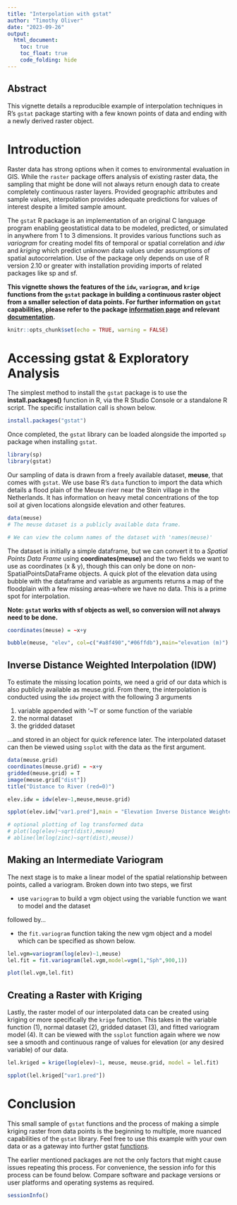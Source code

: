 ```yaml
---
title: "Interpolation with gstat"
author: "Timothy Oliver"
date: "2023-09-26"
output: 
  html_document:
    toc: true
    toc_float: true
    code_folding: hide
---
```


## Abstract
This vignette details a reproducible example of interpolation techniques in R's `gstat` package starting with a few known points of data and ending with a newly derived raster object. 

# Introduction 

Raster data has strong options when it comes to environmental evaluation in GIS. While the `raster` package offers analysis of existing raster data, the sampling that might be done will not always return enough data to create completely continuous raster layers. Provided geographic attributes and sample values, interpolation provides adequate predictions for values of interest despite a limited sample amount.

The `gstat` R package is an implementation of an original C language program enabling geostatistical data to be modeled, predicted, or simulated in anywhere from 1 to 3 dimensions. It provides various functions such as *variogram* for creating model fits of temporal or spatial correlation and *idw* and *kriging* which predict unknown data values under assumptions of spatial autocorrelation. Use of the package only depends on use of R version 2.10 or greater with installation providing imports of related packages like sp and sf. 

**This vignette shows the features of the `idw`, `variogram`, and `krige` functions from the `gstat` package in building a continuous raster object from a smaller selection of data points. For further information on `gstat` capabilities, please refer to the package [information page](https://cran.r-project.org/web/packages/gstat/index.html) and relevant [documentation](https://cran.r-project.org/web/packages/gstat/gstat.pdf).**


```r
knitr::opts_chunk$set(echo = TRUE, warning = FALSE)
```


# Accessing gstat & Exploratory Analysis

The simplest method to install the `gstat` package is to use the **install.packages()** function in R, via the R Studio Console or a standalone R script. The specific installation call is shown below.

```r
install.packages("gstat")
```

Once completed, the `gstat` library can be loaded alongside the imported `sp` package when installing `gstat`.
```r
library(sp)
library(gstat)
```

Our sampling of data is drawn from a freely available dataset, **meuse**, that comes with `gstat`. We use base R's `data` function to import the data which details a flood plain of the Meuse river near the Stein village in the Netherlands. It has information on heavy metal concentrations of the top soil at given locations alongside elevation and other features. 
```r

data(meuse)
# The meuse dataset is a publicly available data frame.

# We can view the column names of the dataset with 'names(meuse)'
```

The dataset is initially a simple dataframe, but we can convert it to a *Spatial Points Data Frame* using **coordinates(meuse)** and the two fields we want to use as coordinates (x & y), though this can only be done on non-SpatialPointsDataFrame objects. A quick plot of the elevation data using bubble with the dataframe and variable as arguments returns a map of the floodplain with a few missing areas--where we have no data. This is a prime spot for interpolation.

**Note: `gstat` works with sf objects as well, so conversion will not always need to be done.**
```r

coordinates(meuse) = ~x+y

bubble(meuse, "elev", col=c("#a8f490","#06ffdb"),main="elevation (m)")
```

## Inverse Distance Weighted Interpolation (IDW)

To estimate the missing location points, we need a grid of our data which is also publicly available as meuse.grid. From there, the interpolation is conducted using the `idw` project with the following 3 arguments

1. variable appended with '~1' or some function of the variable
2. the normal dataset
3. the gridded dataset

...and stored in an object for quick reference later.
The interpolated dataset can then be viewed using `ssplot` with the data as the first argument.
```r
data(meuse.grid)
coordinates(meuse.grid) = ~x+y
gridded(meuse.grid) = T
image(meuse.grid["dist"])
title("Distance to River (red=0)")

elev.idw = idw(elev~1,meuse,meuse.grid)

spplot(elev.idw["var1.pred"],main = "Elevation Inverse Distance Weighted Interpolations")

# optional plotting of log transformed data
# plot(log(elev)~sqrt(dist),meuse)
# abline(lm(log(zinc)~sqrt(dist),meuse))

```

## Making an Intermediate Variogram

The next stage is to make a linear model of the spatial relationship between points, called a variogram. Broken down into two steps, we first

- use `variogram` to build a vgm object using the variable function we want to model and the dataset

followed by...

- the `fit.variogram` function taking the new vgm object and a model which can be specified as shown below.
``` r
lel.vgm=variogram(log(elev)~1,meuse)
lel.fit = fit.variogram(lel.vgm,model=vgm(1,"Sph",900,1))

plot(lel.vgm,lel.fit)
```

## Creating a Raster with Kriging

Lastly, the raster model of our interpolated data can be created using kriging or more specifically the `krige` function. This takes in the variable function (1), normal dataset (2), gridded dataset (3), and fitted variogram model (4). It can be viewed with the `ssplot` function again where we now see a smooth and continuous range of values for elevation (or any desired variable) of our data. 
```r
lel.kriged = krige(log(elev)~1, meuse, meuse.grid, model = lel.fit)

spplot(lel.kriged["var1.pred"])
```

# Conclusion

This small sample of `gstat` functions and the process of making a simple kriging raster from data points is the beginning to multiple, more nuanced capabilities of the `gstat` library. Feel free to use this example with your own data or as a gateway into further gstat [functions](https://cran.r-project.org/web/packages/gstat/gstat.pdf).

The earlier mentioned packages are not the only factors that might cause issues repeating this process. For convenience, the session info for this process can be found below. Compare software and package versions or user platforms and operating systems as required.

```r
sessionInfo()
```